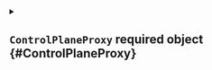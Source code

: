 


<details className="config-field" data-expandable="true">
<summary>

## `ControlPlaneProxy` <span className="config-field-required" data-required="true">required</span> <span className="config-field-type">object</span> <span className="config-field-default"></span> <span className="config-field-enum"></span> {#ControlPlaneProxy}



</summary>




<details className="config-field" data-expandable="false" open>
<summary>

### `bindAddress` <span className="config-field-required" data-required="true">required</span> <span className="config-field-type">string</span> <span className="config-field-default"></span> <span className="config-field-enum"></span> {#ControlPlaneProxy-bindAddress}

BindAddress under which the vCluster will expose the proxy.

</summary>



</details>



<details className="config-field" data-expandable="false" open>
<summary>

### `port` <span className="config-field-required" data-required="true">required</span> <span className="config-field-type">integer</span> <span className="config-field-default"></span> <span className="config-field-enum"></span> {#ControlPlaneProxy-port}

Port under which the vCluster will expose the proxy.

</summary>



</details>



<details className="config-field" data-expandable="false" open>
<summary>

### `extraSANs` <span className="config-field-required" data-required="true">required</span> <span className="config-field-type">string[]</span> <span className="config-field-default"></span> <span className="config-field-enum"></span> {#ControlPlaneProxy-extraSANs}

ExtraSANs are extra hostnames to sign the vCluster proxy certificate for.

</summary>



</details>


</details>
